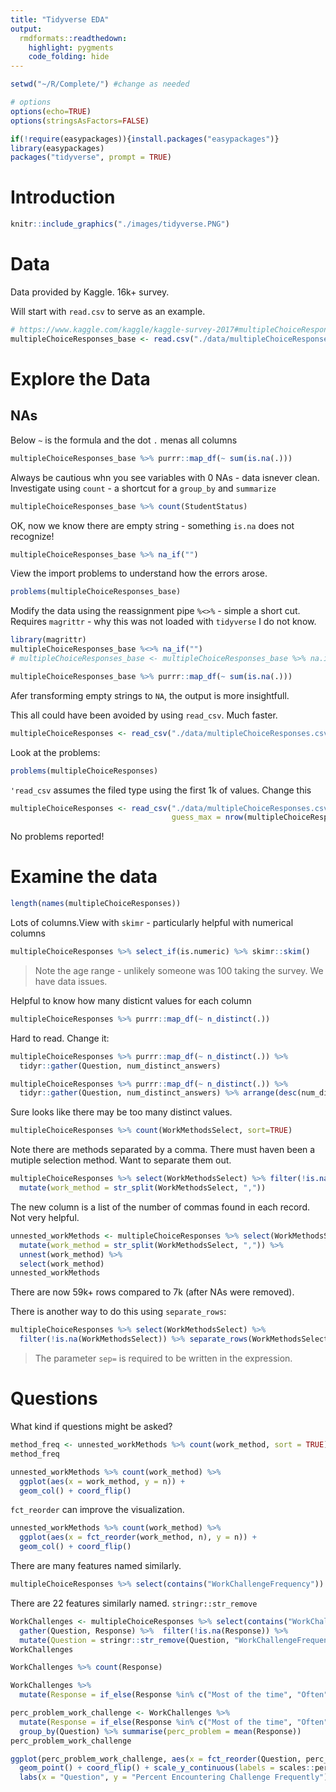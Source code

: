 ```yaml
---
title: "Tidyverse EDA"
output:
  rmdformats::readthedown:
    highlight: pygments
    code_folding: hide
---
```


```r
setwd("~/R/Complete/") #change as needed

# options
options(echo=TRUE)
options(stringsAsFactors=FALSE)

if(!require(easypackages)){install.packages("easypackages")}
library(easypackages)
packages("tidyverse", prompt = TRUE)
```

# Introduction

```r
knitr::include_graphics("./images/tidyverse.PNG")
```

# Data

Data provided by Kaggle.  16k+ survey.

Will start with `read.csv` to serve as an example.

```r
# https://www.kaggle.com/kaggle/kaggle-survey-2017#multipleChoiceResponses.csv
multipleChoiceResponses_base <- read.csv("./data/multipleChoiceResponses.csv")
```

# Explore the Data

## NAs

Below `~` is the formula and the dot `.` menas all columns
```r
multipleChoiceResponses_base %>% purrr::map_df(~ sum(is.na(.)))
```

Always be cautious whn you see variables with 0 NAs - data isnever clean.  Investigate using `count` - a shortcut for a `group_by` and `summarize`

```r
multipleChoiceResponses_base %>% count(StudentStatus)
```

OK, now we know there are empty string - something `is.na` does not recognize!

```r
multipleChoiceResponses_base %>% na_if("")
```


View the import problems to understand how the errors arose.
```r
problems(multipleChoiceResponses_base)
```

Modify the data using the reassignment pipe `%<>%` - simple a short cut.  Requires `magrittr` - why this was not loaded with `tidyverse` I do not know.

```r
library(magrittr)
multipleChoiceResponses_base %<>% na_if("")
# multipleChoiceResponses_base <- multipleChoiceResponses_base %>% na.if("")
```

```r
multipleChoiceResponses_base %>% purrr::map_df(~ sum(is.na(.)))
```

Afer transforming empty strings to `NA`, the output is more insightfull.

This all could have been avoided by using `read_csv`.  Much faster.

```r
multipleChoiceResponses <- read_csv("./data/multipleChoiceResponses.csv")
```

Look at the problems:

```r
problems(multipleChoiceResponses)
```
`'read_csv` assumes the filed type using the first 1k of values.  Change this

```r
multipleChoiceResponses <- read_csv("./data/multipleChoiceResponses.csv", 
                                    guess_max = nrow(multipleChoiceResponses))
```

No problems reported!

# Examine the data

```r
length(names(multipleChoiceResponses))
```

Lots of columns.View with `skimr` - particularly helpful with numerical columns

```r
multipleChoiceResponses %>% select_if(is.numeric) %>% skimr::skim()
```

> Note the age range - unlikely someone was 100 taking the survey.  We have data issues.

Helpful to know how many disticnt values for each column

```r
multipleChoiceResponses %>% purrr::map_df(~ n_distinct(.))
```

Hard to read.  Change it:

```r
multipleChoiceResponses %>% purrr::map_df(~ n_distinct(.)) %>%  
  tidyr::gather(Question, num_distinct_answers)
```

```r
multipleChoiceResponses %>% purrr::map_df(~ n_distinct(.)) %>%  
  tidyr::gather(Question, num_distinct_answers) %>% arrange(desc(num_distinct_answers))
```
Sure looks like there may be too many distinct values.

```r
multipleChoiceResponses %>% count(WorkMethodsSelect, sort=TRUE)
```

Note there are methods separated by a comma.  There must haven been a mutiple selection method.  Want to separate them out.

```r
multipleChoiceResponses %>% select(WorkMethodsSelect) %>% filter(!is.na(WorkMethodsSelect)) %>% 
  mutate(work_method = str_split(WorkMethodsSelect, ","))
```

The new column is a list of the number of commas found in each record.  Not very helpful.

```r
unnested_workMethods <- multipleChoiceResponses %>% select(WorkMethodsSelect) %>% filter(!is.na(WorkMethodsSelect)) %>% 
  mutate(work_method = str_split(WorkMethodsSelect, ",")) %>% 
  unnest(work_method) %>% 
  select(work_method)
unnested_workMethods
```

There are now 59k+ rows compared to 7k (after NAs were removed).

There is another way to do this using `separate_rows`:

```r
multipleChoiceResponses %>% select(WorkMethodsSelect) %>% 
  filter(!is.na(WorkMethodsSelect)) %>% separate_rows(WorkMethodsSelect, sep = ",")
```

> The parameter `sep=` is required to be written in the expression.

# Questions

What kind if questions might be asked?

```r
method_freq <- unnested_workMethods %>% count(work_method, sort = TRUE)
method_freq
```

```r
unnested_workMethods %>% count(work_method) %>% 
  ggplot(aes(x = work_method, y = n)) +
  geom_col() + coord_flip()
```

`fct_reorder` can improve the visualization.

```r
unnested_workMethods %>% count(work_method) %>% 
  ggplot(aes(x = fct_reorder(work_method, n), y = n)) +
  geom_col() + coord_flip()
```

There are many features named similarly.

```r
multipleChoiceResponses %>% select(contains("WorkChallengeFrequency"))
```

There are 22 features similarly named. `stringr::str_remove`

```r
WorkChallenges <- multipleChoiceResponses %>% select(contains("WorkChallengeFrequency")) %>% 
  gather(Question, Response) %>%  filter(!is.na(Response)) %>% 
  mutate(Question = stringr::str_remove(Question, "WorkChallengeFrequency"))
WorkChallenges
```

```r
WorkChallenges %>% count(Response)
```

```r
WorkChallenges %>% 
  mutate(Response = if_else(Response %in% c("Most of the time", "Often"), 1, 0))
```

```r
perc_problem_work_challenge <- WorkChallenges %>% 
  mutate(Response = if_else(Response %in% c("Most of the time", "Often"), 1, 0)) %>% 
  group_by(Question) %>% summarise(perc_problem = mean(Response))
perc_problem_work_challenge
```

```r
ggplot(perc_problem_work_challenge, aes(x = fct_reorder(Question, perc_problem), y = perc_problem)) + 
  geom_point() + coord_flip() + scale_y_continuous(labels = scales::percent) +
  labs(x = "Question", y = "Percent Encountering Challenge Frequently")
```



